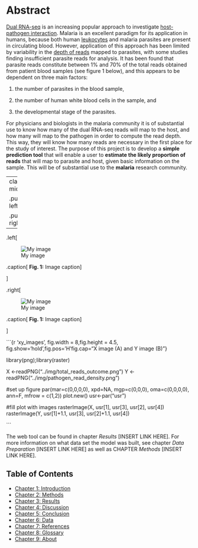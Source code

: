 # Abstract

[Dual RNA-seq](http://journals.plos.org/plospathogens/article?id=10.1371/journal.ppat.1006033 "Why dual RNA-Seq data?") is an increasing popular approach to investigate [host-pathogen interaction](https://www.ncbi.nlm.nih.gov/pmc/articles/PMC96643/ "how microbes sustain themselves within host organisms"). Malaria is an excellent paradigm for its application in humans, because both human [leukocytes](https://www.cancer.gov/publications/dictionaries/cancer-terms/def/leukocyte "ie white blood cells. They are part of the body's immune system and help the body to fight infection and other diseases.") and malaria parasites are present in circulating blood. However, application of this approach has been limited by variability in the [depth of reads](https://emea.illumina.com/science/education/sequencing-coverage.html "average number of reads that align to, ie cover, known reference bases") mapped to parasites, with some studies finding insufficient parasite reads for analysis. It has been found that parasite reads constitute between 1% and 70% of the total reads obtained from patient blood samples (see figure 1 below), and this appears to be dependent on three main factors:

1) the number of parasites in the blood sample, 

2) the number of human white blood cells in the sample, and 

3) the developmental stage of the parasites. 

For physicians and biologists in the malaria community it is of substantial use to know how many of the dual RNA-seq reads will map to the host, and how many will map to the pathogen in order to compute the read depth. This way, they will know how many reads are necessary in the first place for the study of interest. 
The purpose of this project is to develop a __simple prediction tool__ that will enable a user to __estimate the likely proportion of reads__ that will map to parasite and host, given basic information on the sample. This will be of substantial use to the __malaria__ research community.

---
class: middle

.pull-left[
```r
knitr::include_graphics("../img/total_reads_outcome.png")
```
]

.pull-right[
```r
knitr::include_graphics("../img/pathogen_read_density.png")
```
]

---

.left[

![My image](../img/total_reads_outcome.png)

.caption[
**Fig. 1:** Image caption
]

]

.right[

![My image](../img/pathogen_read_density.png)

.caption[
**Fig. 1:** Image caption
]

]


```{r 'xy_images', fig.width = 8,fig.height = 4.5, 
    fig.show='hold',fig.pos='H'fig.cap="X image (A) and Y image (B)"}


library(png);library(raster)

X <-readPNG("../img/total_reads_outcome.png")
Y <-readPNG("../img/pathogen_read_density.png")

#set up figure
par(mar=c(0,0,0,0), xpd=NA, mgp=c(0,0,0), 
    oma=c(0,0,0,0), ann=F, mfrow = c(1,2))
plot.new()
usr<-par("usr")

#fill plot with images
rasterImage(X, usr[1], usr[3], usr[2], usr[4])
rasterImage(Y, usr[1]+1.1, usr[3], usr[2]+1.1, usr[4])

``` 
  
<!---
  ![alt text][total_reads_outcome] |
![alt text][density]            |
|:-----:|:--------------:|
Figure 1: Number of total reads in sample against percentage that map to pathogen | Figure 2: Density plot of reads that map to the pathogen | | Note: The area under the curve itegrates to 1.
-->
<!---
<img src="https://github.com/burfel/malaria-prediction/blob/master/shinyapp2/img/pathogen-read-density.png"
     alt="Markdown Monster icon"
     style="float: left; margin-right: 10px;" />
-->

The web tool can be found in chapter _Results_ [INSERT LINK HERE]. 
For more information on what data set the model was built, see chapter _Data Preparation_ [INSERT LINK HERE] as well as CHAPTER _Methods_ [INSERT LINK HERE].


## Table of Contents
  * [Chapter 1: Introduction](#chapter-1)
  * [Chapter 2: Methods](#chapter-2)
  * [Chapter 3: Results](#chapter-3) 
  * [Chapter 4: Discussion](#chapter-4) 
  * [Chapter 5: Conclusion](#chapter-5) 
  * [Chapter 6: Data](#chapter-6) 
  * [Chapter 7: References](#chapter-7) 
  * [Chapter 8: Glossary](#chapter-8) 
  * [Chapter 9: About](#chapter-9) 

[density]: ../img/pathogen_read_density.png "Density plot visualising the variation of reads that map to the pathogen"
[total_reads_outcome]: ../img/total_reads_outcome.png "Scatter 2d density estimationo: Total number of reads against the percentage of these that map to pathogen"

<!---
<div>
###A title using myStyle.css {.bigbaseline}
</div>
--->
